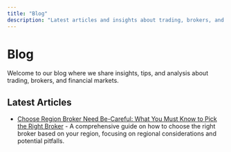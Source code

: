 ```yaml
---
title: "Blog"
description: "Latest articles and insights about trading, brokers, and financial markets"
---
```


# Blog

Welcome to our blog where we share insights, tips, and analysis about trading, brokers, and financial markets.

## Latest Articles

- [Choose Region Broker Need Be-Careful: What You Must Know to Pick the Right Broker](/blog/choose-region-broker-need-be-careful) - A comprehensive guide on how to choose the right broker based on your region, focusing on regional considerations and potential pitfalls. 